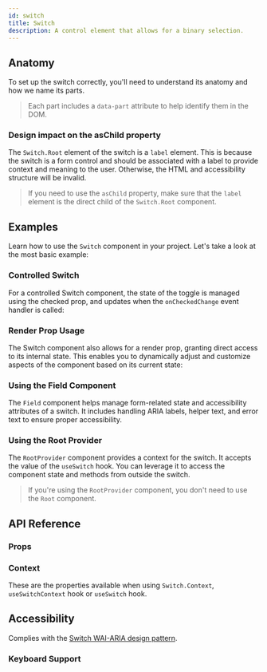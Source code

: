 ```yaml
---
id: switch
title: Switch
description: A control element that allows for a binary selection.
---
```


<ComponentPreview id="Switch" />

## Anatomy

To set up the switch correctly, you'll need to understand its anatomy and how we name its parts.

> Each part includes a `data-part` attribute to help identify them in the DOM.

<Anatomy id="switch" />

### Design impact on the asChild property

The `Switch.Root` element of the switch is a `label` element. This is because the switch is a form control and should be
associated with a label to provide context and meaning to the user. Otherwise, the HTML and accessibility structure will
be invalid.

> If you need to use the `asChild` property, make sure that the `label` element is the direct child of the `Switch.Root`
> component.

## Examples

Learn how to use the `Switch` component in your project. Let's take a look at the most basic example:

<Example id="basic" />

### Controlled Switch

For a controlled Switch component, the state of the toggle is managed using the checked prop, and updates when the
`onCheckedChange` event handler is called:

<Example id="controlled" />

### Render Prop Usage

The Switch component also allows for a render prop, granting direct access to its internal state. This enables you to
dynamically adjust and customize aspects of the component based on its current state:

<Example id="render-prop" />

### Using the Field Component

The `Field` component helps manage form-related state and accessibility attributes of a switch. It includes handling
ARIA labels, helper text, and error text to ensure proper accessibility.

<Example id="with-field" />

### Using the Root Provider

The `RootProvider` component provides a context for the switch. It accepts the value of the `useSwitch` hook. You can
leverage it to access the component state and methods from outside the switch.

<Example id="root-provider" />

> If you're using the `RootProvider` component, you don't need to use the `Root` component.

## API Reference

### Props

<ComponentTypes id="switch" />

### Context

These are the properties available when using `Switch.Context`, `useSwitchContext` hook or `useSwitch` hook.

<ContextType id="switch" />

## Accessibility

Complies with the [Switch WAI-ARIA design pattern](https://www.w3.org/WAI/ARIA/apg/patterns/switch/).

### Keyboard Support

<KeyBindingsTable id="switch" />

